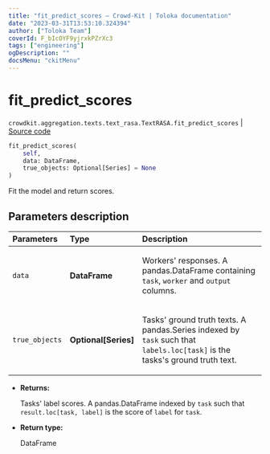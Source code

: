 ```yaml
---
title: "fit_predict_scores — Crowd-Kit | Toloka documentation"
date: "2023-03-31T13:53:10.324394"
author: ["Toloka Team"]
coverId: F_bIcOYF9yjrxkPZrXc3
tags: ["engineering"]
ogDescription: ""
docsMenu: "ckitMenu"
---
```


# fit_predict_scores

`crowdkit.aggregation.texts.text_rasa.TextRASA.fit_predict_scores` | [Source code](https://github.com/Toloka/crowd-kit/blob/v1.2.1/crowdkit/aggregation/texts/text_rasa.py#L65)

```python
fit_predict_scores(
    self,
    data: DataFrame,
    true_objects: Optional[Series] = None
)
```

Fit the model and return scores.

## Parameters description

| Parameters | Type | Description |
| :----------| :----| :-----------|
`data`|**DataFrame**|<p>Workers' responses. A pandas.DataFrame containing `task`, `worker` and `output` columns.</p>
`true_objects`|**Optional\[Series\]**|<p>Tasks' ground truth texts. A pandas.Series indexed by `task` such that `labels.loc[task]` is the tasks's ground truth text.</p>

* **Returns:**

  Tasks' label scores.
A pandas.DataFrame indexed by `task` such that `result.loc[task, label]`
is the score of `label` for `task`.

* **Return type:**

  DataFrame